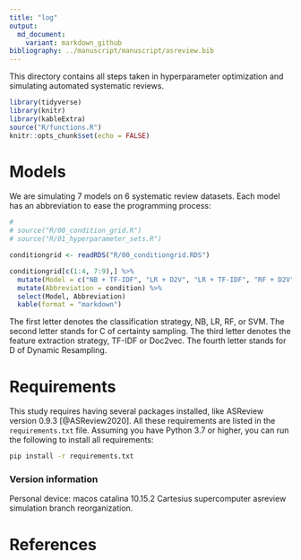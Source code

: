 ```yaml
---
title: "log"
output:   
  md_document:
    variant: markdown_github
bibliography: ../manuscript/manuscript/asreview.bib
---
```


This directory contains all steps taken in hyperparameter optimization and simulating automated systematic reviews. 

```r
library(tidyverse)
library(knitr)
library(kableExtra)
source("R/functions.R")
knitr::opts_chunk$set(echo = FALSE)
```

# Models 
We are simulating 7 models on 6 systematic review datasets. Each model has an abbreviation to ease the programming process: 
```r
#  
# source("R/00_condition_grid.R")
# source("R/01_hyperparameter_sets.R")

conditiongrid <- readRDS("R/00_conditiongrid.RDS")

conditiongrid[c(1:4, 7:9),] %>%
  mutate(Model = c("NB + TF-IDF", "LR + D2V", "LR + TF-IDF", "RF + D2V", "RF + TF-IDF", "SVM + D2V", "SVM + TF-IDF" )) %>%
  mutate(Abbreviation = condition) %>%
  select(Model, Abbreviation)
  kable(format = "markdown")
```
The first letter denotes the classification strategy, NB, LR, RF, or SVM. The second letter stands for C of certainty sampling. The third letter denotes the feature extraction strategy, TF-IDF or Doc2vec. The fourth letter stands for D of Dynamic Resampling. 


# Requirements 
This study requires having several packages installed, like ASReview version 0.9.3 [@ASReview2020]. 
All these requirements are listed in the `requirements.txt` file. Assuming you have Python 3.7 or higher, you can run the following to install all requirements: 
```bash
pip install -r requirements.txt
```


### Version information
Personal device: macos catalina 10.15.2
Cartesius supercomputer 
asreview simulation branch reorganization. 

# References